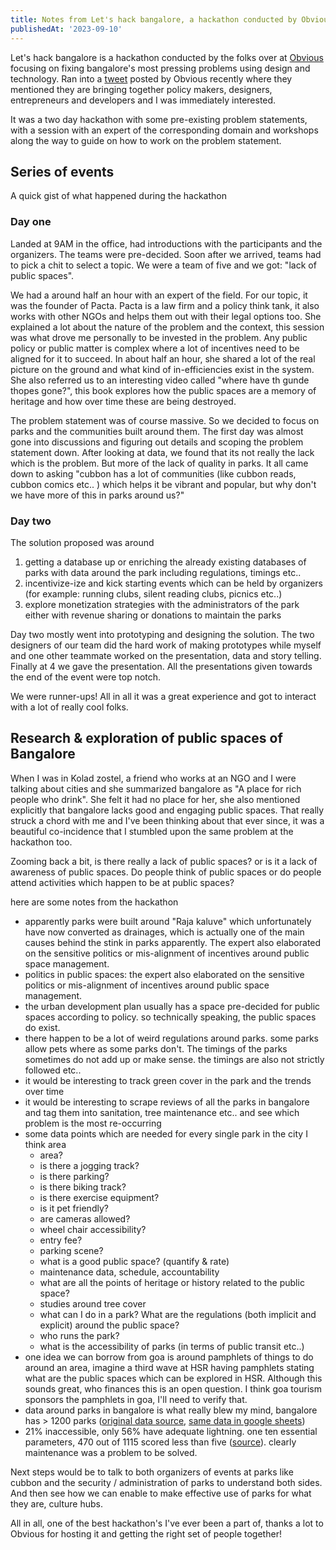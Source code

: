 ```yaml
---
title: Notes from Let's hack bangalore, a hackathon conducted by Obvious
publishedAt: '2023-09-10'
---
```


Let's hack bangalore is a hackathon conducted by the folks over at [Obvious](https://www.obvious.in/) focusing on fixing bangalore's most pressing problems using design and technology. Ran into a [tweet](https://twitter.com/obvious_in/status/1694969859963298136) posted by Obvious recently where they mentioned they are bringing together policy makers, designers, entrepreneurs and developers and I was immediately interested.

It was a two day hackathon with some pre-existing problem statements, with a session with an expert of the corresponding domain and workshops along the way to guide on how to work on the problem statement.

## Series of events

A quick gist of what happened during the hackathon

### Day one

Landed at 9AM in the office, had introductions with the participants and the organizers. The teams were pre-decided. Soon after we arrived, teams had to pick a chit to select a topic. We were a team of five and we got: "lack of public spaces".

We had a around half an hour with an expert of the field. For our topic, it was the founder of Pacta. Pacta is a law firm and a policy think tank, it also works with other NGOs and helps them out with their legal options too. She explained a lot about the nature of the problem and the context, this session was what drove me personally to be invested in the problem. Any public policy or public matter is complex where a lot of incentives need to be aligned for it to succeed. In about half an hour, she shared a lot of the real picture on the ground and what kind of in-efficiencies exist in the system. She also referred us to an interesting video called "where have th gunde thopes gone?", this book explores how the public spaces are a memory of heritage and how over time these are being destroyed.

The problem statement was of course massive. So we decided to focus on parks and the communities built around them. The first day was almost gone into discussions and figuring out details and scoping the problem statement down. After looking at data, we found that its not really the lack which is the problem. But more of the lack of quality in parks. It all came down to asking "cubbon has a lot of communities (like cubbon reads, cubbon comics etc.. ) which helps it be vibrant and popular, but why don't we have more of this in parks around us?"

### Day two
The solution proposed was around 
1. getting a database up or enriching the already existing databases of parks with data around the park including regulations, timings etc..
2. incentivize-ize and kick starting events which can be held by organizers (for example: running clubs, silent reading clubs, picnics etc..)
3. explore monetization strategies with the administrators of the park either with revenue sharing or donations to maintain the parks

Day two mostly went into prototyping and designing the solution. The two designers of our team did the hard work of making prototypes while myself and one other teammate worked on the presentation, data and story telling. Finally at 4 we gave the presentation. All the presentations given towards the end of the event were top notch.

We were runner-ups! All in all it was a great experience and got to interact with a lot of really cool folks.

## Research & exploration of public spaces of Bangalore

When I was in Kolad zostel, a friend who works at an NGO and I were talking about cities and she summarized bangalore as "A place for rich people who drink". She felt it had no place for her, she also mentioned explicitly that bangalore lacks good and engaging public spaces. That really struck a chord with me and I've been thinking about that ever since, it was a beautiful co-incidence that I stumbled upon the same problem at the hackathon too.

Zooming back a bit, is there really a lack of public spaces? or is it a lack of awareness of public spaces. Do people think of public spaces or do people attend activities which happen to be at public spaces?

here are some notes from the hackathon

- apparently parks were built around "Raja kaluve" which unfortunately have now converted as drainages, which is actually one of the main causes behind the stink in parks apparently. The expert also elaborated on the sensitive politics or mis-alignment of incentives around public space management.
- politics in public spaces: the expert also elaborated on the sensitive politics or mis-alignment of incentives around public space management.
- the urban development plan usually has a space pre-decided for public spaces according to policy. so technically speaking, the public spaces do exist.
- there happen to be a lot of weird regulations around parks. some parks allow pets where as some parks don't. The timings of the parks sometimes do not add up or make sense. the timings are also not strictly followed etc..
- it would be interesting to track green cover in the park and the trends over time
- it would be interesting to scrape reviews of all the parks in bangalore and tag them into sanitation, tree maintenance etc.. and see which problem is the most re-occurring
- some data points which are needed for every single park in the city I think area
    - area?
    - is there a jogging track?
    - is there parking?
    - is there biking track?
    - is there exercise equipment?
    - is it pet friendly?
    - are cameras allowed?
    - wheel chair accessibility?
    - entry fee?
    - parking scene?
    - what is a good public space? (quantify & rate)
    - maintenance data, schedule, accountability
    - what are all the points of heritage or history related to the public space?
    - studies around tree cover
    - what can I do in a park? What are the regulations (both implicit and explicit) around the public space?
    - who runs the park?
    - what is the accessibility of parks (in terms of public transit etc..)
- one idea we can borrow from goa is around pamphlets of things to do around an area, imagine a third wave at HSR having pamphlets stating what are the public spaces which can be explored in HSR. Although this sounds great, who finances this is an open question. I think goa tourism sponsors the pamphlets in goa, I'll need to verify that.
- data around parks in bangalore is what really blew my mind, bangalore has > 1200 parks ([original data source](https://data.opencity.in/dataset/bbmp-parks), [same data in google sheets](https://docs.google.com/spreadsheets/d/1VXWlJQbzNdghcbUp8UqZNCAK4V-nr5bmhP-wwwxgKsI/edit?usp=sharing))
- 21% inaccessible, only 56% have adequate lightning. one ten essential parameters, 470 out of 1115 scored less than five ([source](https://timesofindia.indiatimes.com/city/bengaluru/21-of-citys-parks-and-playgrounds-inaccessible-survey/articleshow/61885876.cms)). clearly maintenance was a problem to be solved.

Next steps would be to talk to both organizers of events at parks like cubbon and the security / administration of parks to understand both sides. And then see how we can enable to make effective use of parks for what they are, culture hubs.

All in all, one of the best hackathon's I've ever been a part of, thanks a lot to Obvious for hosting it and getting the right set of people together!